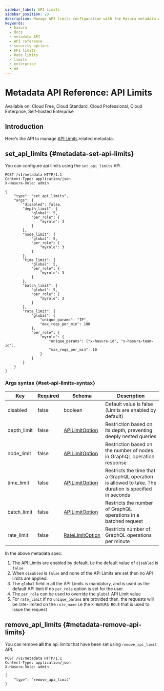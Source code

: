```yaml
---
sidebar_label: API Limits
sidebar_position: 20
description: Manage API limits configuration with the Hasura metadata API
keywords:
  - hasura
  - docs
  - metadata API
  - API reference
  - security options
  - API limits
  - Rate limits
  - limits
  - enterprise
  - ee
---
```


# Metadata API Reference: API Limits

<div className="badge badge--primary heading-badge">
  Available on: Cloud Free, Cloud Standard, Cloud Professional, Cloud Enterprise, Self-hosted Enterprise
</div>

## Introduction

Here's the API to manage [API Limits](/security/api-limits.mdx) related metadata.

## set_api_limits {#metadata-set-api-limits}

You can configure api limits using the `set_api_limits` API.

```http
POST /v1/metadata HTTP/1.1
Content-Type: application/json
X-Hasura-Role: admin

{
    "type": "set_api_limits",
    "args": {
        "disabled": false,
        "depth_limit": {
            "global": 5,
            "per_role": {
                "myrole": 3
            }
        },
        "node_limit": {
            "global": 5,
            "per_role": {
                "myrole": 3
            }
        },
        "time_limit": {
            "global": 5,
            "per_role": {
                "myrole": 3
            }
        },
        "batch_limit": {
            "global": 5,
            "per_role": {
                "myrole": 3
            }
        },
        "rate_limit": {
            "global": {
                "unique_params": "IP",
                "max_reqs_per_min": 100
            },
            "per_role": {
                "myrole": {
                    "unique_params": ["x-hasura-id", "x-hasura-team-id"],
                    "max_reqs_per_min": 10
                }
            }
        }
    }
}
```

### Args syntax {#set-api-limits-syntax}

| Key         | Required | Schema                                                            | Description                                                                                          |
| ----------- | -------- | ----------------------------------------------------------------- | ---------------------------------------------------------------------------------------------------- |
| disabled    | false    | boolean                                                           | Default value is false (Limits are enabled by default)                                               |
| depth_limit | false    | [APILimitOption](/api-reference/syntax-defs.mdx#apilimitoption)   | Restriction based on its depth, preventing deeply nested queries                                     |
| node_limit  | false    | [APILimitOption](/api-reference/syntax-defs.mdx#apilimitoption)   | Restriction based on the number of nodes in GraphQL operation response                               |
| time_limit  | false    | [APILimitOption](/api-reference/syntax-defs.mdx#apilimitoption)   | Restricts the time that a GraphQL operation is allowed to take. The duration is specified in seconds |
| batch_limit | false    | [APILimitOption](/api-reference/syntax-defs.mdx#apilimitoption)   | Restricts the number of GraphQL operations in a batched request                                      |
| rate_limit  | false    | [RateLimitOption](/api-reference/syntax-defs.mdx#ratelimitoption) | Restricts number of GraphQL operations per minute                                                    |

In the above metadata spec:

1.  The API Limits are enabled by default, i.e the default value of `disabled` is `false`
2.  When `disabled` is `false` and none of the API Limits are set then no API limits are applied.
3.  The `global` field in all the API Limits is mandatory, and is used as the default API limit if no `per_role` option
    is set for the user.
4.  The `per_role` can be used to override the `global` API Limit value
5.  For `rate_limit` if no `unique_params` are provided then, the requests will be rate-limited on the `role_name` i.e
    the `X-HASURA-ROLE` that is used to issue the request

## remove_api_limits {#metadata-remove-api-limits}

You can remove **all** the api limits that have been set using `remove_api_limit` API.

```http
POST /v1/metadata HTTP/1.1
Content-Type: application/json
X-Hasura-Role: admin

{
    "type": "remove_api_limit"
}
```
